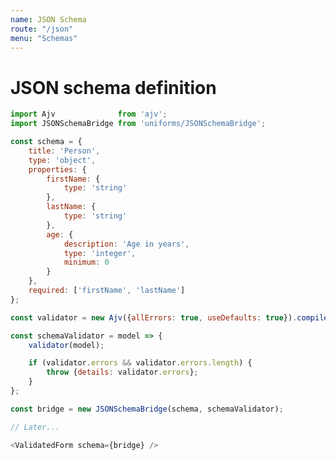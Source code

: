 ```yaml
---
name: JSON Schema
route: "/json"
menu: "Schemas"
---
```


# JSON schema definition

```js
import Ajv              from 'ajv';
import JSONSchemaBridge from 'uniforms/JSONSchemaBridge';

const schema = {
    title: 'Person',
    type: 'object',
    properties: {
        firstName: {
            type: 'string'
        },
        lastName: {
            type: 'string'
        },
        age: {
            description: 'Age in years',
            type: 'integer',
            minimum: 0
        }
    },
    required: ['firstName', 'lastName']
};

const validator = new Ajv({allErrors: true, useDefaults: true}).compile(schema);

const schemaValidator = model => {
    validator(model);

    if (validator.errors && validator.errors.length) {
        throw {details: validator.errors};
    }
};

const bridge = new JSONSchemaBridge(schema, schemaValidator);

// Later...

<ValidatedForm schema={bridge} />
```
